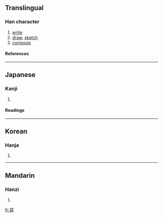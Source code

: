 ==Translingual==
===Han character===
{{Han char|rn=14|rad=冖|as=12|sn=14|four=|canj=月竹X火 (BHXF)}}
# [[write]]
# [[draw]], [[sketch]]
# [[compose]]
====References====
{{Han ref|kx=0131.071|dj=0294.030|hdz=10306.031|uh=51A9|ud=20905}}
----
==Japanese==
===Kanji===
{{ja-kanji|grade=|rs=冖12}}
# {{defn|Japanese}}
====Readings====
{{ja-readings|on=[[しゃ]] (sha)|kun=[[うつす]] (utsusu), [[かきうつす]] (kakiutsusu)}}
----
==Korean==
===Hanja===
{{ko-hanja|hangeul=사|rv=sa|mr=sa}}
# {{defn|Korean}}
----
==Mandarin==
===Hanzi===
{{cmn-hanzi|pin=[[xiě]] ([[xie3]])|wg=hsieh<sup>3</sup>}}
# {{defn|Mandarin}}

[[fr:冩]]